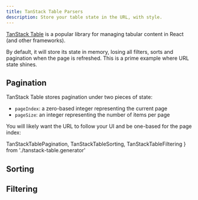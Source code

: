 ```yaml
---
title: TanStack Table Parsers
description: Store your table state in the URL, with style.
---
```


[TanStack Table](https://tanstack.com/table) is a popular library for managing
tabular content in React (and other frameworks).

By default, it will store its state in memory, losing all filters, sorts and
pagination when the page is refreshed. This is a prime example where URL state
shines.

## Pagination

TanStack Table stores pagination under two pieces of state:

- `pageIndex`: a zero-based integer representing the current page
- `pageSize`: an integer representing the number of items per page

You will likely want the URL to follow your UI and be one-based for the page index:

  TanStackTablePagination,
  TanStackTableSorting,
  TanStackTableFiltering
} from './tanstack-table.generator'

<Suspense>
  <TanStackTablePagination />
</Suspense>

## Sorting

<Suspense>
  <TanStackTableSorting />
</Suspense>

## Filtering

<Suspense>
  <TanStackTableFiltering />
</Suspense>
